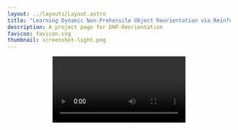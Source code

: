 ```yaml
---
layout: ../layouts/Layout.astro
title: "Learning Dynamic Non-Prehensile Object Reorientation via Reinforcement Learning"
description: A project page for DNP-Reorientation
favicon: favicon.svg
thumbnail: screenshot-light.png
---
```












<Header
  title={frontmatter.title}
  authors={[
    {
      name: "Abdullah Mustafa",
      notes: ["*"],
    },
    {
      name: "Ryo Hanai",
      notes: ["*"],
    },
    {
      name: "Ixchel Ramirez",
      notes: ["*"],
    },
        {
      name: "Floris Erich",
      notes: ["*"],
    },
        {
      name: "Ryoichi Nakajo",
      notes: ["*"],
    },
        {
      name: "Yukiyasu Domae",
      notes: ["*"],
    },
    {
      name: "Tetsuya Ogata",
      notes: ["*", "†"],
    },
  ]}
  conference="IEEE/SICE International Symposium on System Integration (SII 2026)"
  notes={[
    {
      symbol: "*",
      text: "National Institute of Advanced Industrial Science and Technology",
    },
    {
      symbol: "†",
      text: "Waseda University",
    },
  ]}
  links={[
    {
      name: "Paper",
      url: "",
      icon: "ri:file-pdf-2-line",
    },
    {
      name: "Code",
      url: "https://github.com/Abdullah-AIST/DNP-Reorientation",
      icon: "ri:github-line",
    },
    {
      name: "arXiv",
      url: "",
      icon: "academicons:arxiv",
    }
  ]}
  />

<Video source={outside} />

<HighlightedSection>

## Abstract

This work proposes a learning-based approach to dynamic non-prehensile object transportation (e.g., "Waiter's Problem"). Model-based approaches start with a strong dynamic grasping assumption and optimize trajectories under such constraints. However, this optimization process is prone to failure, slow convergence, or suboptimal solutions due to the constraints imposed by dynamic grasping. To address these limitations, we propose a motion-planning neural policy learned via reinforcement learning. The task is formulated as a Markov decision problem, with carefully designed observation space, action space, and reward formulation. Acceleration-based action was crucial for smooth trajectory generation and sim2real transferability. Prior to training, the sim2real robot dynamics gap was minimized through system identification. Towards generalization to wide range of objects, we randomized object size, friction, mass, center of mass, and initial pose during training. By curating the randomization process, different policies are obtained including an "Optimal" policy with full observability and a "Robust" policy under partial observability of object inertia and pose. The trained policy is used for offline trajectory planning, resulting in fast and robust trajectories successfully deployed in both simulated and physical environments. Both our "Optimal" and "Robust" policies had higher peak velocities and accelerations, and shorter reaching times compared to the model-based baseline.

</HighlightedSection>

<h3 style="text-align: center">--------------- (ChocoBox) ---------------</h3>

  <Video source={ChocoBox} />
  <Video source={ChocoBox_real} />


<ThreeColumns>
  <Figure slot="left">
    <YouTubeVideo slot="figure" videoId="otH-QwhghRY" />
    <span slot="caption">Y-Axis|CCW|90 [7/10]</span>
  </Figure>
  <Figure slot="center">
    <YouTubeVideo slot="figure" videoId="5Z9pR4B_U5I" />
    <span slot="caption">X-Axis|CCW|90 [10/10]</span>
  </Figure>
  <Figure slot="right">
    <YouTubeVideo slot="figure" videoId="41Z7Le6i3jc" />
    <span slot="caption">Z-Axis|CCW|90 [10/10]</span>
  </Figure>
</ThreeColumns>
<ThreeColumns>
  <Figure slot="left">
    <YouTubeVideo slot="figure" videoId="mrmfAB7lJhM" />
    <span slot="caption">Y-Axis|CCW|180 [10/10]</span>
  </Figure>
  <Figure slot="center">
    <YouTubeVideo slot="figure" videoId="FraR7lEssXk" />
    <span slot="caption">X-Axis|CCW|180 [10/10]</span>
  </Figure>
  <Figure slot="right">
    <YouTubeVideo slot="figure" videoId="-rV13BD_NoI" />
    <span slot="caption">Z-Axis|CW|90 [10/10]</span>
  </Figure>
</ThreeColumns>

<h3 style="text-align: center">--------------- (ChocoBox-Rotated) ---------------</h3>

<Video source={ChocoBox_Rotated} />
<Video source={ChocoBox_Rotated_real} />

<ThreeColumns>
  <Figure slot="left">
    <YouTubeVideo slot="figure" videoId="GWcC6fm_8Pg" />
    <span slot="caption">Y-Axis|CCW|90 [10/10]</span>
  </Figure>
  <Figure slot="center">
    <YouTubeVideo slot="figure" videoId="6nI6-9uYJ5E" />
    <span slot="caption">X-Axis|CCW|90 [10/10]</span>
  </Figure>
  <Figure slot="right">
    <YouTubeVideo slot="figure" videoId="ZsvtgH7j72Q" />
    <span slot="caption">Z-Axis|CCW|90 [10/10]</span>
  </Figure>
</ThreeColumns>
<ThreeColumns>
  <Figure slot="left">
    <YouTubeVideo slot="figure" videoId="ZndTpxqa8e4" />
    <span slot="caption">Y-Axis|CCW|180 [2/10]</span>
  </Figure>
  <Figure slot="center">
    <YouTubeVideo slot="figure" videoId="4hOv3ape7Y8" />
    <span slot="caption">X-Axis|CCW|180 [4/10]</span>
  </Figure>
  <Figure slot="right">
    <YouTubeVideo slot="figure" videoId="xKixbfABojY" />
    <span slot="caption">Z-Axis|CW|90 [10/10]</span>
  </Figure>
</ThreeColumns>

<h3 style="text-align: center">--------------- (TissueBox) ---------------</h3>

<Video source={TissueBox} />
<Video source={TissueBox_real} />

<ThreeColumns>
  <Figure slot="left">
    <YouTubeVideo slot="figure" videoId="VQdefa-FclI" />
    <span slot="caption">Y-Axis|CCW|90 [7/10]</span>
  </Figure>
  <Figure slot="center">
    <YouTubeVideo slot="figure" videoId="jTcQ_SMk9hQ" />
    <span slot="caption">X-Axis|CCW|90 [6/10]</span>
  </Figure>
  <Figure slot="right">
    <YouTubeVideo slot="figure" videoId="N3jIXrOsBNg" />
    <span slot="caption">Z-Axis|CCW|90 [4/10]</span>
  </Figure>
</ThreeColumns>
<ThreeColumns>
  <Figure slot="left">
    <YouTubeVideo slot="figure" videoId="drf-98sgZ28" />
    <span slot="caption">Y-Axis|CCW|180 [10/10]</span>
  </Figure>
  <Figure slot="center">
    <YouTubeVideo slot="figure" videoId="1Rc_rZ360n0" />
    <span slot="caption">X-Axis|CCW|180 [9/10]</span>
  </Figure>
  <Figure slot="right">
    <YouTubeVideo slot="figure" videoId="IjVU0iMxS8A" />
    <span slot="caption">Z-Axis|CW|90 [9/10]</span>
  </Figure>
</ThreeColumns>

<h3 style="text-align: center">--------------- (WoodBlocks) ---------------</h3>

<Video source={WoodBlocks} />

<ThreeColumns>
  <Figure slot="left">
    <YouTubeVideo slot="figure" videoId="bO-e2VA-3fg" />
    <span slot="caption">Y-Axis|CCW|90 [6/10]</span>
  </Figure>
  <Figure slot="center">
    <YouTubeVideo slot="figure" videoId="zS8Vy51Gm-0" />
    <span slot="caption">X-Axis|CCW|90 [8/10]</span>
  </Figure>
  <Figure slot="right">
    <YouTubeVideo slot="figure" videoId="b9t3wh3qNLY" />
    <span slot="caption">Z-Axis|CCW|90 [1/10]</span>
  </Figure>
</ThreeColumns>
<ThreeColumns>
  <Figure slot="left">
    <YouTubeVideo slot="figure" videoId="C0dZw5QNUbo" />
    <span slot="caption">Y-Axis|CCW|180 [0/10]</span>
  </Figure>
  <Figure slot="center">
    <YouTubeVideo slot="figure" videoId="LzREyvm7h9U" />
    <span slot="caption">X-Axis|CCW|180 [0/10]</span>
  </Figure>
  <Figure slot="right">
    <YouTubeVideo slot="figure" videoId="HmdTiE5pZws" />
    <span slot="caption">Z-Axis|CW|90 [3/10]</span>
  </Figure>
</ThreeColumns>

<h3 style="text-align: center">--------------- (TeaBox-40g) ---------------</h3>
<Video source={TeaBox} />

<ThreeColumns>
  <Figure slot="left">
    <YouTubeVideo slot="figure" videoId="KlxmQVg7zSg" />
    <span slot="caption">Y-Axis|CCW|90 [10/10]</span>
  </Figure>
  <Figure slot="center">
    <YouTubeVideo slot="figure" videoId="ukG_kEitNHk" />
    <span slot="caption">Y-Axis|CCW|180 [5/10]</span>
  </Figure>
  <Figure slot="right">
    <YouTubeVideo slot="figure" videoId="evSoU-eTDNY" />
    <span slot="caption">X-Axis|CCW|90 [1/10]</span>
  </Figure>
</ThreeColumns>

<h3 style="text-align: center">--------------- (TeaBox-200g) ---------------</h3>
<ThreeColumns>
  <Figure slot="left">
    <YouTubeVideo slot="figure" videoId="iXRGBz7Khng" />
    <span slot="caption">Y-Axis|CCW|90 [8/10]</span>
  </Figure>
  <Figure slot="center">
    <YouTubeVideo slot="figure" videoId="evSoU-eTDNY" />
    <span slot="caption">Y-Axis|CCW|180 [2/10]</span>
  </Figure>
  <Figure slot="right">
    <YouTubeVideo slot="figure" videoId="x2MUb9JDJhE" />
    <span slot="caption">X-Axis|CCW|90 [10/10]</span>
  </Figure>
</ThreeColumns>


## BibTeX citation

```bibtex
@misc{DNP_Reorientation_SII2026,
  author = "{Abdullah Mustafa and Ryo Hanai and Ixchel Ramirez and Floris Erich and Ryoichi Nakajo and Yukiyasu Domae and Tetsuya Ogata}",
  title = "Learning Dynamic Non-Prehensile Object Reorientation via Reinforcement Learning",
  year = "2026",
}
```